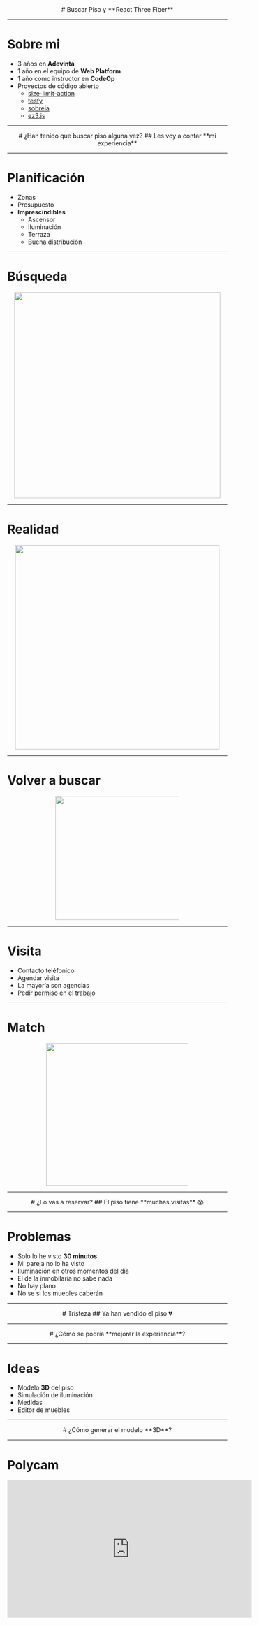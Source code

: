 
<Center className="gap-3xl">
# Buscar Piso y **React Three Fiber**
<PersonalCard
  name="Andrés Alvarez"
  role="Web Platform Real Estate"
  src="https://avatars.githubusercontent.com/u/6877967"
/>
</Center>

---

# Sobre mi

- 3 años en **Adevinta**
- 1 año en el equipo de **Web Platform**
- 1 año como instructor en **CodeOp** 
- Proyectos de código abierto
  - [size-limit-action](https://github.com/andresz1/size-limit-action)
  - [tesfy](https://tesfy.vercel.app/)
  - [sobreia](https://sobreia.com/)
  - [ez3.js](https://github.com/andresz1/ez3.js)

---

<Center>
# ¿Han tenido que buscar piso alguna vez?
## Les voy a contar **mi experiencia**
</Center>

---

# Planificación

- Zonas
- Presupuesto
- **Imprescindibles**
  - Ascensor
  - Iluminación
  - Terraza
  - Buena distribución

---

# Búsqueda

<Center>
<img src="/images/busqueda.png" width="472" heigh="566" />
</Center>

---

# Realidad

<Center>
<img src="/images/no-pinta-bien-meme.webp" width="468" heigh="468" />
</Center>

---

# Volver a buscar

<Center>
<img src="/images/fotocasa.png" width="284" heigh="600" />
</Center>

---

# Visita

- Contacto teléfonico
- Agendar visita
- La mayoría son agencias
- Pedir permiso en el trabajo

---

# Match

<Center>
<img src="/images/piso.png" width="326" heigh="326" />
</Center>

---

<Center>
# ¿Lo vas a reservar?
## El piso tiene **muchas visitas** 😱
</Center>

---

# Problemas

- Solo lo he visto **30 minutos**
- Mi pareja no lo ha visto
- Iluminación en otros momentos del día
- El de la inmobilaría no sabe nada
- No hay plano
- No se si los muebles caberán

---

<Center>
# Tristeza
## Ya han vendido el piso 💔
</Center>

---

<Center>
# ¿Cómo se podría **mejorar la experiencia**?
</Center>

---

# Ideas

- Modelo **3D** del piso
- Simulación de iluminación
- Medidas
- Editor de muebles

---

<Center>
# ¿Cómo generar el modelo **3D**?
</Center>

---

# Polycam

<Center>
<iframe
  className="rounded-md"
  width="560"
  height="315"
  src="https://www.youtube.com/embed/OINuYSmhP9s"
  title="YouTube video player"
  frameborder="0" 
  allow="accelerometer; autoplay; clipboard-write; encrypted-media; gyroscope; picture-in-picture; web-share"
  allowfullscreen 
/>
</Center>

---

<Center>
# ¿Cómo visualizar el modelo **3D**?
</Center>

---

# **WebGL**

- API de JavaScript
- Mostrar gráficos 2D y 3D
- Historia
  - OpenGL
  - OpenGL ES
- GLSL
- `canvas`
- Álgebra lineal 😰

---

# **WebGL**

<Center>
<img
  className="rounded-md"
  src="/images/game-meme.jpeg"
  width="300"
  heigh="550"
/>
</Center>

---

# Pipeline gráfico

<Center className="gap-2xl">
<img
  src="/images/webgl-pipeline.jpeg"
  width="1000"
  heigh="378"
/>
## Verde en **CPU (JavaScript)**, rosa en **GPU (GLSL)**
</Center>

---


# Vértices y geometría

<VertexExample  />

---

# Rasterización

<MeshExample  />

---

# **Three.js**

- Biblioteca de JavaScript
- Crear y mostrar **escenas 3D**
- Cargar modelos
- Renderer
  - **WebGL**
  - CSS3D
  - SVG
- Facil de usar

---

# Grafo de escena

<Center>
<img
  src="/images/escena.png"
  width="621"
  heigh="552"
/>
</Center>

---

# Transformaciones

- Posición
- Rotación
- Escala

<Center>
<img
  className="rounded-md"
  src="/images/transformations.png"
  width="836"
  heigh="256"
/>
</Center>

---

# Grupo

<Center>
<img
  src="/images/group.png"
  width="490"
  heigh="390"
/>
</Center>

---

# Cámara

<Center>
<img
  src="/images/camara.png"
  width="1000"
  heigh="482"
/>
</Center>

---

# **Three.js**

### Renderer

```js
import * as THREE from 'three';

const scene = new THREE.Scene();
const aspect = window.innerWidth / window.innerHeight;
const camera = new THREE.PerspectiveCamera(75, aspect, 0.1, 1000);
const renderer = new THREE.WebGLRenderer();
renderer.setSize(window.innerWidth, window.innerHeight);

document.body.appendChild(renderer.domElement);
```

### Escena

```js
const geometry = new THREE.SphereGeometry(1, 18, 18);
const material = new THREE.MeshNormalMaterial();
const sphere = new THREE.Mesh(geometry, material);

scene.add(sphere);
camera.position.z = 3;
```

### Ciclo principal

```js
const render = () => {
  requestAnimationFrame(render);
  sphere.rotation.y += 0.1;
  renderer.render(scene, camera);
};

render();
```

---

# Pero yo se **React**

<ReactExample />

---

# **React Three Fiber**

- Renderer de React para Three.js
- Sin limitaciones
- Igual de rápido
- [@react-three/drei](https://github.com/pmndrs/drei)
  - Controles
  - Audio
  - Efectos
  - Texto
- [react-spring](https://www.react-spring.dev/)
  - Animaciones

---

# **React Three Fiber**

```jsx
import { Canvas, useFrame } from "@react-three/fiber";
import { useRef } from "react";

const Sphere = () => {
  const ref = useRef(null);

  useFrame((_state, delta) => {
    ref.current.rotation.y += delta;
  });

  return (
    <mesh ref={ref} position={[0, 0, 0]}>
      <sphereGeometry args={[1, 18, 18]} />
      <meshStandardMaterial color="blue" />
    </mesh>
  );
};

export const Example = () => {
  return (
    <Canvas camera={{ position: [0, 0, 3] }}>
      <ambientLight />
      <Sphere />
    </Canvas>
  );
};
```
---

# Material

- **Apariencia del objeto**
- Diferentes tipos
  - `MeshStandardMaterial`
  - `MeshLambertMaterial`
  - `MeshToonMaterial`
- Transparencia
- Color, aspereza y metalicidad
- Texturas

---

# Material

<MaterialExample />

---

# Material

```jsx
import { Canvas, useFrame, useLoader } from "@react-three/fiber";
import { useRef } from "react";
import { TextureLoader } from "three";

const Earth = () => {
  const ref = useRef<(null);
  const colorMap = useLoader(TextureLoader, "/images/earth.jpeg");

  useFrame((_state, delta) => {
    ref.current.rotation.y += delta;
  });

  return (
    <mesh ref={ref} position={[0, 0, 0]}>
      <sphereGeometry args={[1, 18, 18]} />
      <meshStandardMaterial map={colorMap} />
    </mesh>
  );
};

export const Example = () => {
  return (
    <Canvas>
      <Suspense fallback={null}>
        <ambientLight />
        <Earth />
      </Suspense>
    </Canvas>
  );
};
```

---

# Iluminación

<Center>
<img
  src="/images/lighting.png"
  width="758"
  heigh="165"
/>
</Center>

---

# Iluminación

<LightExample />

---

# Iluminación

```jsx
const Sun = () => {
  const ref = useRef(null);
  const position = [0, 0, 10]

  useFrame((_state, delta) => {
    ref.current.rotation.y += delta * 2;
  });

  return (
    <group ref={ref}>
      <pointLight position={position} />
      <mesh position={position}>
        <sphereGeometry args={[0.2, 18, 18]} />
        <meshStandardMaterial color="yellow" />
      </mesh>
    </group>
  );
};

export const LightExample = () => {
  return (
    <Canvas camera={{ position: [0, 0, 3] }}>
      <Suspense fallback={null}>
        <ambientLight />
        <Sun position={[0, 0, 0]} />
        <Earth position={[0, 0, 0]} />
      </Suspense>
    </Canvas>
  );
};
```

---

<Center>
# ¿Y si cargo un modelo de Polycam?
</Center>

---

# Modelo de **piso**

<FlatExample />

---

# Modelo

```jsx
import { Canvas, useLoader } from "@react-three/fiber";
import { OrbitControls } from "@react-three/drei";
import { GLTFLoader } from "three/addons/loaders/GLTFLoader.js";

export const FlatExample = () => {
  const gltf = useLoader(GLTFLoader, "/assets/flat.glb");

  return (
    <Canvas resize={{ scroll: false, offsetSize: true }}>
      <ambientLight intensity={0.5} />
      <pointLight position={[-10, -10, -10]} />
      <primitive object={gltf.scene} />
      <OrbitControls />
    </Canvas>
  );
};
```

---

# Conclusiones

- Modelos 3D
- Mejorar experiencia
  - Visita
  - Iluminación
  - Medidas
  - Muebles
- **WebGL** es complejo
- **Three.js** y **React Three Fiber** lo hacen más facil

---

<Center className="gap-xl">
# **¿Preguntas?**
<img
  src="/images/qr.png"
  width="200"
  heigh="200"
/>
</Center>